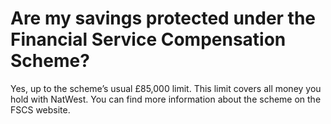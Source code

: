 # Are my savings protected under the Financial Service Compensation Scheme?

Yes, up to the scheme’s usual £85,000 limit. This limit covers all money you hold with NatWest. You can find more information about the scheme on the FSCS website.